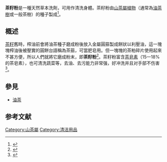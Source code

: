 '''茶籽粉'''是一種天然草本洗劑，可用作清洗身體。茶籽粉由[[山茶属|山茶屬植物]]（通常為[[油茶|油茶樹]]或一般茶樹）的種子製成<ref>{{Cite book|title=食之油道|last=[[傅国翔|傅国翔]]著|first=|publisher=北京：[[生活·读书·新知三联书店|生活·读书·新知三联书店]]|year=2012.07|isbn=978-7-108-04078-7|location=|pages=127}}</ref>。

== 概述 ==
[[茶籽|茶籽]]舊時，榨油前會將油茶種子磨成粉後放入金屬圓箍製成餅狀以利壓油，這一塊塊榨油後被壓實的圓餅台語稱為茶箍，可當肥皂用。但一塊塊的茶粕碎片使用起來不甚方便，所以人們就將它磨成粉末，即'''茶籽粉'''<ref>{{cite web|url=http://www.mcleeoil.com/?page_id=1432|title=什麼是茶籽粉 What is Camellia Washing Powder|publisher=|access-date=2016-01-07|archive-date=2016-01-26|archive-url=https://web.archive.org/web/20160126084052/http://www.mcleeoil.com/?page_id=1432|dead-url=no}}</ref>。茶籽粉富含[[茶皂素|茶皂素]]（15一18%的茶皂素），也可清洗蔬菜等，去油、去污能力非常强，好冲洗并且对手部不伤害<ref>{{Cite book|title=解“毒”宝典 经皮毒大作战|last=栾杰，王艳编著|first=|publisher=哈尔滨：[[哈尔滨出版社|哈尔滨出版社]]|year=2011.09|isbn=978-7-5484-0680-8|location=|pages=24}}</ref>。

==參見==
* [[油茶|油茶]]

== 参考文献 ==
{{reflist}}
[[Category:山茶屬|Category:山茶屬]]
[[Category:清洁用品|Category:清洁用品]]